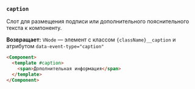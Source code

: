 ### `caption`

Слот для размещения подписи или дополнительного пояснительного текста к компоненту.

**Возвращает:** `VNode` — элемент с классом `{className}__caption` и атрибутом `data-event-type="caption"`

```html
<Component>
  <template #caption>
    <span>Дополнительная информация</span>
  </template>
</Component>
```

